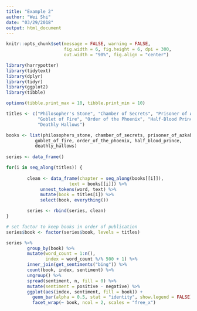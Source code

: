 ---
title: "Example 2"
author: "Wei Shi"
date: "03/29/2018"
output: html_document
---

```{r setup, include=FALSE}
knitr::opts_chunk$set(message = FALSE, warning = FALSE, 
                      fig.width = 6, fig.height = 6, dpi = 300,
                      out.width = "90%", fig.align = "center")

library(harrypotter)
library(tidytext)
library(dplyr)
library(tidyr)
library(ggplot2)
library(tibble)

options(tibble.print_max = 10, tibble.print_min = 10)

titles <- c("Philosopher's Stone", "Chamber of Secrets", "Prisoner of Azkaban",
            "Goblet of Fire", "Order of the Phoenix", "Half-Blood Prince",
            "Deathly Hallows")

books <- list(philosophers_stone, chamber_of_secrets, prisoner_of_azkaban,
           goblet_of_fire, order_of_the_phoenix, half_blood_prince,
           deathly_hallows)
  
series <- data_frame()

for(i in seq_along(titles)) {
        
        clean <- data_frame(chapter = seq_along(books[[i]]),
                        text = books[[i]]) %>%
             unnest_tokens(word, text) %>%
             mutate(book = titles[i]) %>%
             select(book, everything())

        series <- rbind(series, clean)
}

# set factor to keep books in order of publication
series$book <- factor(series$book, levels = titles)
```

```{r}
series %>%
        group_by(book) %>% 
        mutate(word_count = 1:n(),
               index = word_count %/% 500 + 1) %>% 
        inner_join(get_sentiments("bing")) %>%
        count(book, index, sentiment) %>%
        ungroup() %>%
        spread(sentiment, n, fill = 0) %>%
        mutate(sentiment = positive - negative) %>%
        ggplot(aes(index, sentiment, fill = book)) +
          geom_bar(alpha = 0.5, stat = "identity", show.legend = FALSE) +
          facet_wrap(~ book, ncol = 2, scales = "free_x")
```

